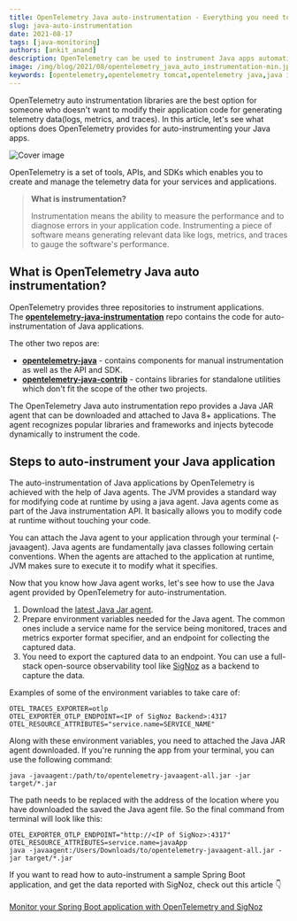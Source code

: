 ```yaml
---
title: OpenTelemetry Java auto-instrumentation - Everything you need to know
slug: java-auto-instrumentation
date: 2021-08-17
tags: [java-monitoring]
authors: [ankit_anand]
description: OpenTelemetry can be used to instrument Java apps automatically through a Java JAR agent. The agent recognizes popular libraries and frameworks and injects bytecode dynamically to instrument the code...
image: /img/blog/2021/08/opentelemetry_java_auto_instrumentation-min.jpeg
keywords: [opentelemetry,opentelemetry tomcat,opentelemetry java,java instrumentation,java auto-instrumentation,signoz]
---
```


<head>
  <link rel="canonical" href="https://signoz.io/opentelemetry/java-auto-instrumentation/"/>
</head>

OpenTelemetry auto instrumentation libraries are the best option for someone who doesn't want to modify their application code for generating telemetry data(logs, metrics, and traces). In this article, let's see what options does OpenTelemetry provides for auto-instrumenting your Java apps.


![Cover image](/img/blog/2021/08/opentelemetry_java_auto_instrumentation-min.webp)

OpenTelemetry is a set of tools, APIs, and SDKs which enables you to create and manage the telemetry data for your services and applications.

> **What is instrumentation?**
>
> Instrumentation means the ability to measure the performance and to diagnose errors in your application code. Instrumenting a piece of software means generating relevant data like logs, metrics, and traces to gauge the software's performance.

## What is OpenTelemetry Java auto instrumentation?

OpenTelemetry provides three repositories to instrument applications. The <a href = "https://github.com/open-telemetry/opentelemetry-java-instrumentation" rel="noopener noreferrer nofollow" target="_blank" ><b>opentelemetry-java-instrumentation</b></a> repo contains the code for auto-instrumentation of Java applications.

The other two repos are:

- <a href = "https://github.com/open-telemetry/opentelemetry-java" rel="noopener noreferrer nofollow" target="_blank" ><b>opentelemetry-java</b></a> - contains components for manual instrumentation as well as the API and SDK.
- <a href = "https://github.com/open-telemetry/opentelemetry-java-contrib" rel="noopener noreferrer nofollow" target="_blank" ><b>opentelemetry-java-contrib</b></a> - contains libraries for standalone utilities which don't fit the scope of the other two projects.

The OpenTelemetry Java auto instrumentation repo provides a Java JAR agent that can be downloaded and attached to Java 8+ applications. The agent recognizes popular libraries and frameworks and injects bytecode dynamically to instrument the code.

## Steps to auto-instrument your Java application

The auto-instrumentation of Java applications by OpenTelemetry is achieved with the help of Java agents. The JVM provides a standard way for modifying code at runtime by using a java agent. Java agents come as part of the Java instrumentation API. It basically allows you to modify code at runtime without touching your code.

You can attach the Java agent to your application through your terminal (-javaagent). Java agents are fundamentally java classes following certain conventions. When the agents are attached to the application at runtime, JVM makes sure to execute it to modify what it specifies.

Now that you know how Java agent works, let's see how to use the Java agent provided by OpenTelemetry for auto-instrumentation.

1. Download the [latest Java Jar agent](https://github.com/open-telemetry/opentelemetry-java-instrumentation/releases/latest/download/opentelemetry-javaagent.jar).
2. Prepare environment variables needed for the Java agent. The common ones include a service name for the service being monitored, traces and metrics exporter format specifier, and an endpoint for collecting the captured data.
3. You need to export the captured data to an endpoint. You can use a full-stack open-source observability tool like [SigNoz](https://signoz.io/) as a backend to capture the data.

Examples of some of the environment variables to take care of:

```
OTEL_TRACES_EXPORTER=otlp
OTEL_EXPORTER_OTLP_ENDPOINT=<IP of SigNoz Backend>:4317
OTEL_RESOURCE_ATTRIBUTES="service.name=SERVICE_NAME"
```

Along with these environment variables, you need to attached the Java JAR agent downloaded. If you're running the app from your terminal, you can use the following command:

```
java -javaagent:/path/to/opentelemetry-javaagent-all.jar -jar target/*.jar
```

The path needs to be replaced with the address of the location where you have downloaded the saved the Java agent file. So the final command from terminal will look like this:

```
OTEL_EXPORTER_OTLP_ENDPOINT="http://<IP of SigNoz>:4317"
OTEL_RESOURCE_ATTRIBUTES=service.name=javaApp
java -javaagent:/Users/Downloads/to/opentelemetry-javaagent-all.jar -jar target/*.jar
```

If you want to read how to auto-instrument a sample Spring Boot application, and get the data reported with SigNoz, check out this article 👇 <br></br>
[Monitor your Spring Boot application with OpenTelemetry and SigNoz](https://signoz.io/blog/opentelemetry-spring-boot/)
